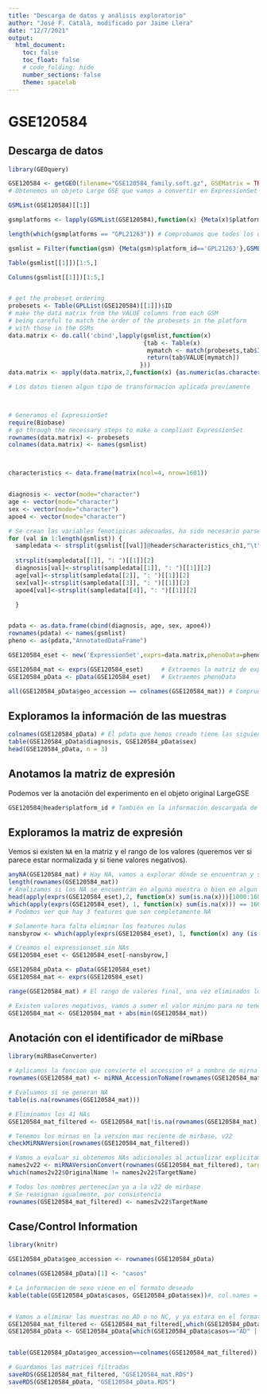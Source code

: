 ```yaml
---
title: "Descarga de datos y análisis exploratorio"
author: "José F. Català, modificado por Jaime Llera"
date: "12/7/2021"
output:
  html_document:
    toc: false
    toc_float: false
    # code_folding: hide
    number_sections: false
    theme: spacelab
---
```


# GSE120584 


## Descarga de datos

```r
library(GEOquery)

GSE120584 <- getGEO(filename="GSE120584_family.soft.gz", GSEMatrix = TRUE, getGPL=FALSE) # Descargamos los datos de GEO
# Obtenemos un objeto Large GSE que vamos a convertir en ExpressionSet

GSMList(GSE120584)[[1]]  

gsmplatforms <- lapply(GSMList(GSE120584),function(x) {Meta(x)$platform_id})

length(which(gsmplatforms == "GPL21263")) # Comprobamos que todos los datos esten en la misma plataforma

gsmlist = Filter(function(gsm) {Meta(gsm)$platform_id=='GPL21263'},GSMList(GSE120584)) # Obtenemos una lista de las muestras

Table(gsmlist[[1]])[1:5,]

Columns(gsmlist[[1]])[1:5,]


# get the probeset ordering
probesets <- Table(GPLList(GSE120584)[[1]])$ID
# make the data matrix from the VALUE columns from each GSM
# being careful to match the order of the probesets in the platform
# with those in the GSMs
data.matrix <- do.call('cbind',lapply(gsmlist,function(x) 
                                      {tab <- Table(x)
                                       mymatch <- match(probesets,tab$ID_REF)
                                       return(tab$VALUE[mymatch])
                                     }))
data.matrix <- apply(data.matrix,2,function(x) {as.numeric(as.character(x))})

# Los datos tienen algun tipo de transformacion aplicada previamente



# Generamos el ExpressionSet
require(Biobase)
# go through the necessary steps to make a compliant ExpressionSet
rownames(data.matrix) <- probesets
colnames(data.matrix) <- names(gsmlist)



characteristics <- data.frame(matrix(ncol=4, nrow=1601))


diagnosis <- vector(mode="character")
age <- vector(mode="character")
sex <- vector(mode="character")
apoe4 <- vector(mode="character")

# Se crean las variables fenotipicas adecuadas, ha sido necesario parsear la informacion de las muestras
for (val in 1:length(gsmlist)) {
  sampledata <- strsplit(gsmlist[[val]]@header$characteristics_ch1,"\t")
  
  strsplit(sampledata[[1]], ": ")[[1]][2]
  diagnosis[val]<-strsplit(sampledata[[1]], ": ")[[1]][2]
  age[val]<-strsplit(sampledata[[2]], ": ")[[1]][2]
  sex[val]<-strsplit(sampledata[[3]], ": ")[[1]][2]
  apoe4[val]<-strsplit(sampledata[[4]], ": ")[[1]][2]

  }


pdata <- as.data.frame(cbind(diagnosis, age, sex, apoe4))
rownames(pdata) <- names(gsmlist)
pheno <- as(pdata,"AnnotatedDataFrame")

GSE120584_eset <- new('ExpressionSet',exprs=data.matrix,phenoData=pheno)

GSE120584_mat <- exprs(GSE120584_eset)     # Extraemos la matriz de expresión
GSE120584_pData <- pData(GSE120584_eset)   # Extraemos phenoData

all(GSE120584_pData$geo_accession == colnames(GSE120584_mat)) # Compruebo que el orden de los dos objetos es el mismo
```

## Exploramos la información de las muestras

```r
colnames(GSE120584_pData) # El pdata que hemos creado tiene las siguientes variables
table(GSE120584_pData$diagnosis, GSE120584_pData$sex)
head(GSE120584_pData, n = 3)

```


## Anotamos la matriz de expresión 

Podemos ver la anotación del experimento en el objeto original LargeGSE

```r
GSE120584@header$platform_id # También en la información descargada de GEO
```

## Exploramos la matriz de expresión

Vemos si existen `NA` en la matriz y el rango de los valores (queremos ver si parece estar normalizada y si tiene valores negativos).

```r
anyNA(GSE120584_mat) # Hay NA, vamos a explorar dónde se encuentran y si conviene eliminar features o muestras.
length(rownames(GSE120584_mat))
# Analizamos si los NA se encuentran en alguna muestra o bien en algun feature
head(apply(exprs(GSE120584_eset),2, function(x) sum(is.na(x)))[1000:1601]) # Siempre hay 3 NAs
which(apply(exprs(GSE120584_eset), 1, function(x) sum(is.na(x))) == 1601)
# Podemos ver que hay 3 features que son completamente NA

# Solamente hara falta eliminar los features nulos
nansbyrow <- which(apply(exprs(GSE120584_eset), 1, function(x) any (is.na(x)))) # NAs por fila

# Creamos el expressionset sin NAs
GSE120584_eset <- GSE120584_eset[-nansbyrow,]

GSE120584_pData <- pData(GSE120584_eset)
GSE120584_mat <- exprs(GSE120584_eset)

range(GSE120584_mat) # El rango de valores final, una vez eliminados los Features NA

# Existen valores negativos, vamos a sumer el valor minimo para no tener negativos
GSE120584_mat <- GSE120584_mat + abs(min(GSE120584_mat))
```


## Anotación con el identificador de miRbase

```r
library(miRBaseConverter)

# Aplicamos la funcion que convierte el accession nº a nombre de mirna
rownames(GSE120584_mat) <- miRNA_AccessionToName(rownames(GSE120584_mat))[,2]

# Evaluamos si se generan NA
table(is.na(rownames(GSE120584_mat)))

# Eliminamos los 41 NAs
GSE120584_mat_filtered <- GSE120584_mat[!is.na(rownames(GSE120584_mat)),]

# Tenemos los mirnas en la version mas reciente de mirbase, v22
checkMiRNAVersion(rownames(GSE120584_mat_filtered))

# Vamos a evaluar si obtenemos NAs adicionales al actualizar explicitamente a la v22
names2v22 <- miRNAVersionConvert(rownames(GSE120584_mat_filtered), targetVersion = "v22")
which(names2v22$OriginalName != names2v22$TargetName)

# Todos los nombres pertenecían ya a la v22 de mirbase
# Se reasignan igualmente, por consistencia
rownames(GSE120584_mat_filtered) <- names2v22$TargetName

```

## Case/Control Information {-}

```r
library(knitr)

GSE120584_pData$geo_accession <- rownames(GSE120584_pData)

colnames(GSE120584_pData)[1] <- "casos"

# La informacion de sexo viene en el formato deseado
kable(table(GSE120584_pData$casos, GSE120584_pData$sex))#, col.names = c("Sex","N"))


# Vamos a eliminar las muestras no AD o no NC, y ya estara en el formato deseado para futuros analisis
GSE120584_mat_filtered <- GSE120584_mat_filtered[,which(GSE120584_pData$casos=="AD" | GSE120584_pData$casos=="NC")]
GSE120584_pData <- GSE120584_pData[which(GSE120584_pData$casos=="AD" | GSE120584_pData$casos=="NC"),]


table(GSE120584_pData$geo_accession==colnames(GSE120584_mat_filtered))  

# Guardamos las matrices filtradas
saveRDS(GSE120584_mat_filtered, "GSE120584_mat.RDS")
saveRDS(GSE120584_pData, "GSE120584_pData.RDS")
```













